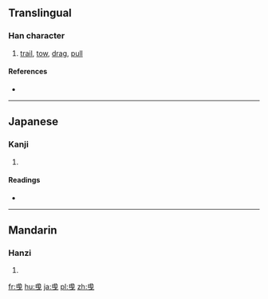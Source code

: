 {{also|曳}}
==Translingual==

===Han character===
{{Han char|rn=73|rad=曰|as=03|sn=7|four=|canj=戈中田心 (ILWP)|ids=⿺[[曳]][[丶]]}}

# [[trail]], [[tow]], [[drag]], [[pull]]

====References====
* {{Han ref|kx=0502.061|dkj=14284|dj=0874.050|hdz=21488.030|uh=66F5|ud=26357}}

----

==Japanese==

===Kanji===
{{ja-kanji|grade=|rs=曰03}}

# {{defn|lang=ja|sort=曰03}}

====Readings====
* {{ja-readings|on=[[えい]] (ei)|kun=[[ひく]] (hiku)}}

----

==Mandarin==

===Hanzi===
{{cmn-hanzi|pin=[[yè]] ([[ye4]])|wg=yeh<sup>4</sup>}}

# {{defn|lang=cmn|sort=曰03}}

[[fr:曵]]
[[hu:曵]]
[[ja:曵]]
[[pl:曵]]
[[zh:曵]]
